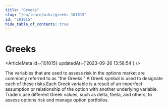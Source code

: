 ```yaml
---
title: "Greeks"
slug: "/en/learn/wiki/greeks-101015"
id: "101015"
hide_table_of_contents: true
---
```



# Greeks

<ArticleMeta id={101015} updatedAt={'2023-09-26 13:58:54'} />
<div className='border-solid border-b border-t-0 my-4 border-[var(--ifm-color-gray-300)]' />

The variables that are used to assess risk in the options market are commonly referred to as "the Greeks." A Greek symbol is used to designate each of these risks.Each Greek variable is a result of an imperfect assumption or relationship of the option with another underlying variable. Traders use different Greek values, such as delta, theta, and others, to assess options risk and manage option portfolios.
